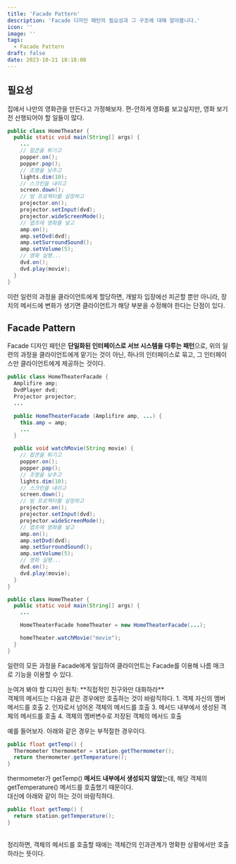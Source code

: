 ```yaml
---
title: 'Facade Pattern'
description: 'Facade 디자인 패턴의 필요성과 그 구조에 대해 알아봅니다.'
icon: ''
image: ''
tags:
  - Facade Pattern
draft: false
date: 2023-10-21 18:18:08
---
```


## 필요성

집에서 나만의 영화관을 만든다고 가정해보자.
편-안하게 영화를 보고싶지만, 영화 보기 전 선행되어야 할 일들이 많다.

```java:HomeTheater.java
public class HomeTheater {
  public static void main(String[] args) {
    ...
    // 팝콘을 튀기고
    popper.on(); 
    popper.pop();
    // 조명을 낮추고
    lights.dim(10); 
    // 스크린을 내리고
    screen.down();
    // 빔 프로젝터를 설정하고
    projector.on();
    projector.setInput(dvd);
    projector.wideScreenMode();
    // 앱프에 영화를 넣고
    amp.on();
    amp.setDvd(dvd);
    amp.setSurroundSound();
    amp.setVolume(5);
    // 영화 실행...
    dvd.on();
    dvd.play(movie);
  }
}
```

이런 일련의 과정을 클라이언트에게 할당하면, 개발자 입장에선 피곤할 뿐만 아니라, 장치의 메서드에 변화가 생기면 클라이언트가 해당 부분을 수정해야 한다는 단점이 있다.

## Facade Pattern

Facade 디자인 패턴은 **단일화된 인터페이스로 서브 시스템을 다루는 패턴**으로, 위의 일련의 과정을 클라이언트에게 맡기는 것이 아닌, 하나의 인터페이스로 묶고, 그 인터페이스만 클라이언트에게 제공하는 것이다.

```java:HomeTheaterFacade.java
public class HomeTheaterFacade {
  Amplifire amp;
  DvdPlayer dvd;
  Projector projector;
  ...

  public HomeTheaterFacade (Amplifire amp, ...) {
    this.amp = amp;
    ...  
  }

  public void watchMovie(String movie) {
    // 팝콘을 튀기고
    popper.on(); 
    popper.pop();
    // 조명을 낮추고
    lights.dim(10); 
    // 스크린을 내리고
    screen.down();
    // 빔 프로젝터를 설정하고
    projector.on();
    projector.setInput(dvd);
    projector.wideScreenMode();
    // 앱프에 영화를 넣고
    amp.on();
    amp.setDvd(dvd);
    amp.setSurroundSound();
    amp.setVolume(5);
    // 영화 실행...
    dvd.on();
    dvd.play(movie);
  }
}
```

```java:HomeTheater.java
public class HomeTheater {
  public static void main(String[] args) {
    ...

    HomeTheaterFacade homeTheater = new HomeTheaterFacade(...);

    homeTheater.watchMovie("movie");
  }
}
```

일련의 모든 과정을 Facade에게 일임하여 클라이언트는 Facade를 이용해 나름 매크로 기능을 이용할 수 있다.

<tip>
  눈여겨 봐야 할 디자인 원칙: **직접적인 친구와만 대화하라**
  <br />
  객체의 메서드는 다음과 같은 경우에만 호출하는 것이 바람직하다.
  1. 객체 자신의 멤버 메서드를 호출
  2. 인자로서 넘어온 객체의 메서드를 호출
  3. 메서드 내부에서 생성된 객체의 메서드를 호출
  4. 객체의 멤버변수로 저장된 객체의 메서드 호출

  예를 들어보자.
  아래와 같은 경우는 부적절한 경우이다.

  ```java:.java
  public float getTemp() {
    Thermometer thermometer = station.getThermometer();
    return thermometer.getTemperature();
  }
  ```

  thermometer가 getTemp() **메서드 내부에서 생성되지 않았**는데, 해당 객체의 getTemperature() 메서드를 호출했기 때문이다.
  <br />
  대신에 아래와 같이 하는 것이 바람직하다.

  ```java:.java
  public float getTemp() {
    return station.getTemperature();
  }
  ```

  <br />
  정리하면, 객체의 메서드를 호출할 때에는 객체간의 인과관계가 명확한 상황에서만 호출하라는 뜻이다.
</tip>